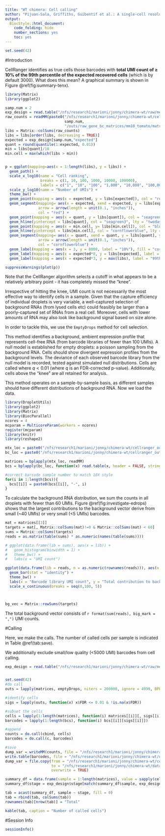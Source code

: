 ```yaml
---
title: "WT chimera: Cell calling"
author: "Pijuan-Sala, Griffiths, Guibentif et al.: A single-cell resolution molecular roadmap from mouse gastrulation to early organogenesis."
output:
  BiocStyle::html_document:
    code_folding: hide
    number_sections: yes
    toc: yes
---
```


```r
set.seed(42)
```

#Introduction

CellRanger identifies as true cells those barcodes with **total UMI count of $\geq$ 10% of the 99th percentile of the expected recovered cells** (which is by default 3000). What does this mean? A graphical summary is shown in Figure \@ref(fig:summary-tenx).

```r
library(Matrix)
library(ggplot2)

samp.num = 2
exp_design = read.table("/nfs/research1/marioni/jonny/chimera-wt/raw/meta/exp_design.csv", sep = ",", header = TRUE)
raw_counts = readMM(paste0("/nfs/research1/marioni/jonny/chimera-wt/cellranger_out/sample_",
                           samp.num, 
                           "/outs/raw_gene_bc_matrices/mm10_tomato/matrix.mtx"))
libs = Matrix::colSums(raw_counts)
libs = libs[order(libs, decreasing = TRUE)]
expected = exp_design[samp.num,"expected"]
quant = round(quantile(1:expected, 0.01))
min = libs[quant]/10
min.cell = max(which(libs > min))


p = ggplot(mapping=aes(x = 1:length(libs), y = libs)) +
  geom_path() +
  scale_x_log10(name = "Cell ranking", 
                breaks = c(1, 10, 100, 1000, 10000, 100000),
                labels = c("1", "10", "100", "1,000", "10,000", "100,000")) +
  scale_y_log10(name = "Number of UMIs") +
  theme_bw() +
  geom_point(mapping = aes(x = expected, y = libs[expected]), col = "red", size = 2) +
  geom_segment(mapping= aes(x = expected, xend = expected, y = libs[expected], yend = libs[quant]),
               arrow = arrow(length = unit(0.1, "inches")),
               col = "red") +
  geom_point(mapping = aes(x = quant, y = libs[quant]), col = "seagreen4", size = 2) +
  geom_hline(yintercept = libs[quant], col = "seagreen3", lty = "twodash") +
  geom_point(mapping = aes(x = min.cell, y= libs[min.cell]), col = "blue", size = 2) +
  geom_hline(yintercept = libs[min.cell], col = "cornflowerblue", lty = "twodash") +
  geom_segment(mapping= aes(x = quant, xend = quant, y = libs[quant], yend = libs[min.cell]),
               arrow = arrow(length = unit(0.1, "inches")),
               col = "cornflowerblue") +
  geom_label(mapping = aes(x = 3, y = 8000, label = "10%"), fill = "cornflowerblue", alpha = 0.9) +
  geom_label(mapping = aes(x = expected*8, y = libs[expected], label = "Expected recovered"), fill = "red", alpha = 0.9) +
  geom_label(mapping = aes(x = expected*3, y = max(libs), label = "99th %ile"), fill = "seagreen3", alpha = 0.9)

suppressWarnings(plot(p))

```

Note that the CellRanger algorithm selects a cutoff in what appears to be a relatively arbitrary point - it has completely missed the "knee". 

Irrespective of hitting the knee, UMI count is not necessarily the most effective way to identify cells in a sample. Given that the capture efficiency of individual droplets is very variable, a well-captured selection of background RNAs (from lysed cells etc) could feasibly be larger than a poorly-captured set of RNAs from a real cell. Moreover, cells with lower amounts of RNA may also look like background signal based on size alone.

In order to tackle this, we use the `EmptyDrops` method for cell selection.

This method identifies a background, ambient expression profile that represents cell-free RNA (from barcode libraries of fewer than 100 UMIs). A null model is established for empty droplets: a poisson sampling from the background RNA. Cells should show  divergent expression profiles from the background levels. The deviance of each observed barcode library from the null model is recorded, tested against simulated null distributions. Cells are called where $q<0.01$ (where $q$ is an FDR-corrected p-value).  Additionally, cells above the "knee" are all retained for analysis.

This method operates on a sample-by-sample basis, as different samples should have different distributions of background RNA. Now we load the data.

```r

library(DropletUtils)
library(ggplot2)
library(Matrix)
library(BiocParallel)
ncores = 4
mcparam = MulticoreParam(workers = ncores)
register(mcparam)
library(knitr)
library(reshape2)

mtx_loc = paste0("/nfs/research1/marioni/jonny/chimera-wt/cellranger_out/sample_", 1:6, "/outs/raw_gene_bc_matrices/mm10_tomato/matrix_unswapped.mtx")
bc_loc = paste0("/nfs/research1/marioni/jonny/chimera-wt/cellranger_out/sample_", 1:6, "/outs/raw_gene_bc_matrices/mm10_tomato/barcodes_unswapped.tsv")

matrices = bplapply(mtx_loc, readMM)
bcs = bplapply(bc_loc, function(x) read.table(x, header = FALSE, stringsAsFactors = FALSE)[,1])

#correct barcode sample number to match 10X style
for(i in 1:length(bcs)){
  bcs[[i]] = paste0(bcs[[i]], "-", i)
}


```

To calculate the background RNA distribution, we sum the counts in all droplets with fewer than 60 UMIs. Figure \@ref(fig:investigate-edrops) shows that the largest contributions to the background vector derive from small (~40 UMIs) or very small (<5 UMIs) barcodes.

```r


mat = matrices[[3]]
targets = mat[, Matrix::colSums(mat)!=0 & Matrix::colSums(mat) < 60]
sums = Matrix::colSums(targets)
reads = as.matrix(table(sums) * as.numeric(names(table(sums))))

# ggplot(data.frame(lib = sums), aes(x = lib)) +
#   geom_histogram(binwidth = 1) +
#   theme_bw() +
#   labs(x = "UMI count")

ggplot(data.frame(lib = reads, n = as.numeric(rownames(reads))), aes(x = n, y= lib)) +
  geom_bar(stat = "identity") +
  theme_bw() +
  labs(x = "Barcode library UMI count", y = "Total contribution to background vector") +
  scale_x_continuous(breaks = seq(0,100, 5))



bg_vec = Matrix::rowSums(targets)


```

The total background vector consists of `r format(sum(reads), big_mark = ",")` UMI counts.


#Calling

Here, we make the calls. The number of called cells per sample is indicated in Table \@ref(tab:save).

We additionally exclude small/low quality (<5000 UMI) barcodes from cell calling.


```r

exp_design = read.table("/nfs/research1/marioni/jonny/chimera-wt/raw/meta/exp_design.csv", sep = ",", header = TRUE)


set.seed(42)
#do call
outs = lapply(matrices, emptyDrops, niters = 200000, ignore = 4999, BPPARAM = mcparam, lower = 60)

```


```r
#identify cells
sigs = lapply(outs, function(x) x$FDR <= 0.01 & !is.na(x$FDR))

#subset the cells
cells = lapply(1:length(matrices), function(i) matrices[[i]][, sigs[[i]]])
barcodes = lapply(1:length(bcs), function(i) bcs[[i]][sigs[[i]]])

#append
counts = do.call(cbind, cells)
barcodes = do.call(c, barcodes)

```

```r
#save
dump_var = writeMM(counts, file = "/nfs/research1/marioni/jonny/chimera-wt/data/raw_counts.mtx")
write.table(barcodes, file = "/nfs/research1/marioni/jonny/chimera-wt/data/barcodes.tsv", col.names = FALSE, row.names = FALSE, quote = FALSE)
dump_var = file.copy(from = "/nfs/research1/marioni/jonny/chimera-wt/cellranger_out/sample_1/outs/raw_gene_bc_matrices/mm10_tomato/genes.tsv", 
                     to = "/nfs/research1/marioni/jonny/chimera-wt/data/genes.tsv",
                     overwrite = TRUE)

summary_df = data.frame(sample = 1:length(matrices), value = sapply(cells, ncol))
summary_df$stage = exp_design$stage[match(summary_df$sample, exp_design$sample)]

tab = acast(summary_df, sample ~ stage, fill = 0)
tab = rbind(tab, colSums(tab))
rownames(tab)[nrow(tab)] = "Total"

kable(tab, caption = "Number of called cells")


```

#Session Info
```r
sessionInfo()
```
